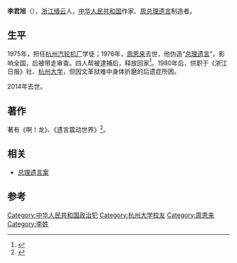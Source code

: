 '''李君旭'''（{{bd|1953年|12月|2014年|2月9日|catIdx=Li}}），[[浙江|浙江]][[缙云|缙云]]人，[[中华人民共和国|中华人民共和国]]作家、[[總理遺言案|周总理遗言]]制造者。

==生平==
1975年，担任[[杭州汽轮机厂|杭州汽轮机厂]]学徒；1976年，[[周恩来|周恩来]]去世，他伪造“[[总理遗言案|总理遗言]]”，影响全国，后被带走审查。四人帮被逮捕后，释放回家<ref>{{cite news|title=“周总理遗言”作者去世 其伪作曾引政治风波|url=http://news.sina.com.cn/c/p/2014-02-10/014029422404.shtml|accessdate=2014-02-10|newspaper=新浪网|archive-date=2016-03-04|archive-url=https://web.archive.org/web/20160304111316/http://news.sina.com.cn/c/p/2014-02-10/014029422404.shtml|dead-url=no}}</ref>。1980年后，供职于《浙江日报》社、[[杭州大学|杭州大学]]，但因文革狱难中身体折磨的后遗症所困。

2014年去世。

==著作==
著有《啊！龙》、《遗言震动世界》<ref>{{cite news|title=伪造“周恩来总理遗言”作者李君旭去世|url=http://www.taihainet.com/news/txnews/cnnews/sh/2014-02-10/1205796_4.html|accessdate=2014-02-10|newspaper=青年时报|deadurl=yes|archiveurl=https://web.archive.org/web/20140222002809/http://www.taihainet.com/news/txnews/cnnews/sh/2014-02-10/1205796_4.html|archivedate=2014-02-22}}</ref>。

==相关 ==
*[[总理遗言案|总理遗言案]]

==参考==
{{reflist}}
{{中国政治人物小作品}}

{{DEFAULTSORT:L}}
[[Category:中华人民共和国政治犯|Category:中华人民共和国政治犯]]
[[Category:杭州大学校友|Category:杭州大学校友]]
[[Category:周恩来|Category:周恩来]]
[[Category:李姓|Category:李姓]]